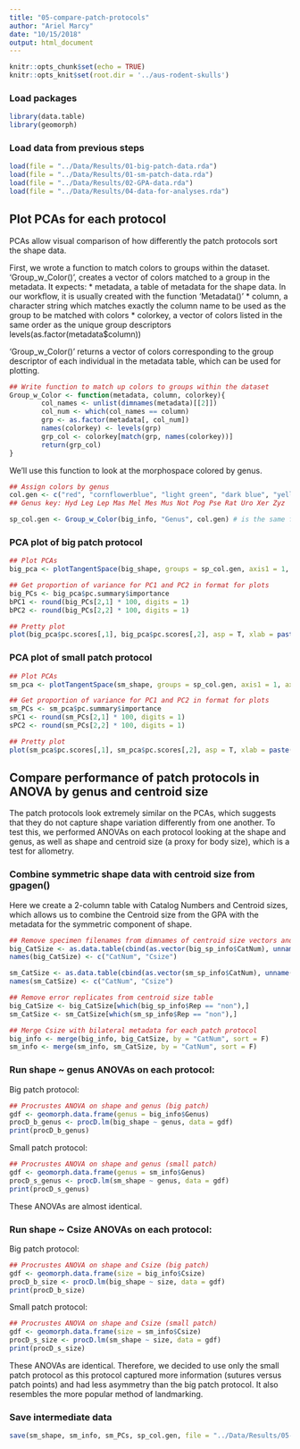 ```yaml
---
title: "05-compare-patch-protocols"
author: "Ariel Marcy"
date: "10/15/2018"
output: html_document
---
```


```r
knitr::opts_chunk$set(echo = TRUE)
knitr::opts_knit$set(root.dir = '../aus-rodent-skulls')
```

### Load packages
```r
library(data.table)
library(geomorph)
```

### Load data from previous steps
```r
load(file = "../Data/Results/01-big-patch-data.rda")
load(file = "../Data/Results/01-sm-patch-data.rda")
load(file = "../Data/Results/02-GPA-data.rda")
load(file = "../Data/Results/04-data-for-analyses.rda")
```

## Plot PCAs for each protocol
PCAs allow visual comparison of how differently the patch protocols sort the shape data. 

First, we wrote a function to match colors to groups within the dataset. 'Group_w_Color()', creates a vector of colors matched to a group in the metadata. It expects:
* metadata, a table of metadata for the shape data. In our workflow, it is usually created with the function 'Metadata()'
* column, a character string which matches exactly the column name to be used as the group to be matched with colors
* colorkey, a vector of colors listed in the same order as the unique group descriptors levels(as.factor(metadata$column))

'Group_w_Color()' returns a vector of colors corresponding to the group descriptor of each individual in the metadata table, which can be used for plotting.
```r
## Write function to match up colors to groups within the dataset
Group_w_Color <- function(metadata, column, colorkey){
        col_names <- unlist(dimnames(metadata)[[2]])
        col_num <- which(col_names == column)
        grp <- as.factor(metadata[, col_num])
        names(colorkey) <- levels(grp)
        grp_col <- colorkey[match(grp, names(colorkey))]
        return(grp_col)
}
```

We'll use this function to look at the morphospace colored by genus.
```r
## Assign colors by genus
col.gen <- c("red", "cornflowerblue", "light green", "dark blue", "yellow", "green", "grey", "blue", "magenta", "dark blue", "black", "darkgoldenrod4", "orange", "light blue")
## Genus key: Hyd Leg Lep Mas Mel Mes Mus Not Pog Pse Rat Uro Xer Zyz

sp_col.gen <- Group_w_Color(big_info, "Genus", col.gen) # is the same for big and small
```

### PCA plot of big patch protocol
```r
## Plot PCAs
big_pca <- plotTangentSpace(big_shape, groups = sp_col.gen, axis1 = 1, axis2 = 2, verbose = T)

## Get proportion of variance for PC1 and PC2 in format for plots
big_PCs <- big_pca$pc.summary$importance
bPC1 <- round(big_PCs[2,1] * 100, digits = 1)
bPC2 <- round(big_PCs[2,2] * 100, digits = 1)

## Pretty plot
plot(big_pca$pc.scores[,1], big_pca$pc.scores[,2], asp = T, xlab = paste("PC1 (", bPC1, "%)", sep = ""), ylab = paste("PC2 (", bPC2, "%)", sep = ""), col = sp_col.gen, pch = 16, cex = 1.5, bg = sp_col.gen, cex.axis = 1.3, cex.lab = 1.3)
```

### PCA plot of small patch protocol
```r
## Plot PCAs
sm_pca <- plotTangentSpace(sm_shape, groups = sp_col.gen, axis1 = 1, axis2 = 2, verbose = T)

## Get proportion of variance for PC1 and PC2 in format for plots
sm_PCs <- sm_pca$pc.summary$importance
sPC1 <- round(sm_PCs[2,1] * 100, digits = 1)
sPC2 <- round(sm_PCs[2,2] * 100, digits = 1)

## Pretty plot
plot(sm_pca$pc.scores[,1], sm_pca$pc.scores[,2], asp = T, xlab = paste("PC1 (", sPC1, "%)", sep = ""), ylab = paste("PC2 (", sPC2, "%)", sep = ""), col = sp_col.gen, pch = 16, cex = 1.5, bg = sp_col.gen, cex.axis = 1.3, cex.lab = 1.3)
```

## Compare performance of patch protocols in ANOVA by genus and centroid size
The patch protocols look extremely similar on the PCAs, which suggests that they do not capture shape variation differently from one another. To test this, we performed ANOVAs on each protocol looking at the shape and genus, as well as shape and centroid size (a proxy for body size), which is a test for allometry.

### Combine symmetric shape data with centroid size from gpagen()
Here we create a 2-column table with Catalog Numbers and Centroid sizes, which allows us to combine the Centroid size from the GPA with the metadata for the symmetric component of shape. 
```r
## Remove specimen filenames from dimnames of centroid size vectors and combine CatNum with centroid data
big_CatSize <- as.data.table(cbind(as.vector(big_sp_info$CatNum), unname(big_Y$Csize))) # data from GPA in step 02
names(big_CatSize) <- c("CatNum", "Csize")

sm_CatSize <- as.data.table(cbind(as.vector(sm_sp_info$CatNum), unname(sm_Y$Csize)))
names(sm_CatSize) <- c("CatNum", "Csize")

## Remove error replicates from centroid size table
big_CatSize <- big_CatSize[which(big_sp_info$Rep == "non"),]
sm_CatSize <- sm_CatSize[which(sm_sp_info$Rep == "non"),]

## Merge Csize with bilateral metadata for each patch protocol
big_info <- merge(big_info, big_CatSize, by = "CatNum", sort = F)
sm_info <- merge(sm_info, sm_CatSize, by = "CatNum", sort = F)
```

### Run shape ~ genus ANOVAs on each protocol:  
Big patch protocol:
```r
## Procrustes ANOVA on shape and genus (big patch)
gdf <- geomorph.data.frame(genus = big_info$Genus)
procD_b_genus <- procD.lm(big_shape ~ genus, data = gdf)
print(procD_b_genus)
```

Small patch protocol:
```r
## Procrustes ANOVA on shape and genus (small patch)
gdf <- geomorph.data.frame(genus = sm_info$Genus)
procD_s_genus <- procD.lm(sm_shape ~ genus, data = gdf)
print(procD_s_genus)
```

These ANOVAs are almost identical. 

### Run shape ~ Csize ANOVAs on each protocol:  
Big patch protocol:
```r
## Procrustes ANOVA on shape and Csize (big patch)
gdf <- geomorph.data.frame(size = big_info$Csize)
procD_b_size <- procD.lm(big_shape ~ size, data = gdf)
print(procD_b_size)
```

Small patch protocol:
```r
## Procrustes ANOVA on shape and Csize (small patch)
gdf <- geomorph.data.frame(size = sm_info$Csize)
procD_s_size <- procD.lm(sm_shape ~ size, data = gdf)
print(procD_s_size)
```
These ANOVAs are identical. Therefore, we decided to use only the small patch protocol as this protocol captured more information (sutures versus patch points) and had less asymmetry than the big patch protocol. It also resembles the more popular method of landmarking. 

### Save intermediate data
```r
save(sm_shape, sm_info, sm_PCs, sp_col.gen, file = "../Data/Results/05-sm-data-for-analyses.rda")
```